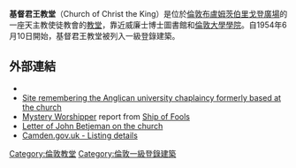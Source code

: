 {{Infobox church
| name             = Church of Christ the King, Bloomsbury
| fullname         =
| color            =
| image            = London July 2015-8.jpg
| imagesize        = 
| caption          = 
| landscape        =
| denomination     = [[天主教使徒教會|天主教使徒教會]]，[[聖公會|聖公會]]
| diocese          =
| parish           =
| division         =
| subdivision      =
| founded_date     =
| founder          =
| architect        = [[Raphael_Brandon|Raphael Brandon]]
| style            =
| constructed_date = 1850-1854
| dedicated_date   =
| closed_date      =
| demolished_date  =
| bishop           =
| priest           =
| archdeacon       =
| dean             =
| provost          =
| rector           =
| canon            =
| prebendary       =
| curate           =
| chaplain         =
| vicar            =
| deacon           =
| abbot            =
| minister         =
| seniorpastor     =
| pastor           =
| address          = [[倫敦|倫敦]]
| country          = [[英國|英國]]
| phone            =
| website          =
|pushpin map            = United Kingdom Central London
|pushpin label position = left
|pushpin map alt        = 
|pushpin mapsize        = 
|map caption            = 在倫敦的位置
|latd                   = 51
|latm                   = 31
|lats                   = 24.5
|latNS                  = N
|longd                  = 0
|longm                  = 7
|longs                  = 53.7
|longEW                 = W
|coordinates            = {{coord |51|31|24.5|N|0|7|53.7|W|type:landmark_region:GB|display=inline,title}}
|osgraw                 =  <!--  TEXT -->
|osgridref              =   {{gbmappingsmall|TQ296822}}
}}
'''基督君王教堂'''（Church of Christ the King）是位於[[倫敦|倫敦]][[布盧姆茨伯里|布盧姆茨伯里]][[戈登廣場|戈登廣場]]的一座天主教使徒教會的[[教堂|教堂]]，靠近威廉士博士圖書館和[[倫敦大學學院|倫敦大學學院]]。自1954年6月10日開始，基督君王教堂被列入一級登錄建築。

==外部連結==
{{commons category|Christ the King, Gordon Square}}
*{{National Heritage List for England |num=1113038 |desc=Church of Christ the King|accessdate=3 April 2015}}
*[http://www.christtheking-ulac.org.uk/ Site remembering the Anglican university chaplaincy formerly based at the church] {{Wayback|url=http://www.christtheking-ulac.org.uk/ |date=20161219002401 }}
*[http://ship-of-fools.com/Mystery/2002/455Mystery.html Mystery Worshipper] {{Wayback|url=http://ship-of-fools.com/Mystery/2002/455Mystery.html |date=20161104145741 }} report from [[Ship_of_Fools_(website)|Ship of Fools]]
*[http://www.christtheking-ulac.org.uk/betjeman.htm Letter of [[John_Betjeman|John Betjeman]] on the church] {{Wayback|url=http://www.christtheking-ulac.org.uk/betjeman.htm |date=20160304121257 }}
*[https://web.archive.org/web/20070927011410/http://mycamden.camden.gov.uk/gdw/T/ListedBuildingDetail?LbNo=673&xsl=ListedBuildingDetail.xsl Camden.gov.uk - Listing details]

[[Category:倫敦教堂|Category:倫敦教堂]]
[[Category:倫敦一級登錄建築|Category:倫敦一級登錄建築]]